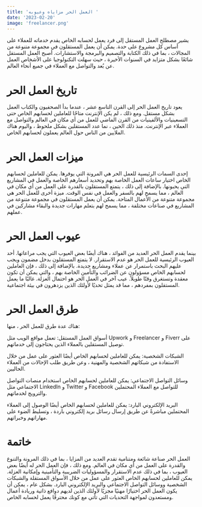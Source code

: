 ```yaml
---
title: 'العمل الحر مزاياه وعيوبه '
date: '2023-02-20'
image: 'freelancer.png'
---
```

 
يشير مصطلح العمل المستقل إلى فرد يعمل لحسابه الخاص يقدم خدماته للعملاء على أساس كل مشروع على حدة. يمكن أن يعمل المستقلون في مجموعة متنوعة من المجالات ، بما في ذلك الكتابة والتصميم والبرمجة والاستشارات. أصبح العمل المستقل شائعًا بشكل متزايد في السنوات الأخيرة ، حيث سهلت التكنولوجيا على الأشخاص العمل عن بُعد والتواصل مع العملاء في جميع أنحاء العالم.

# تاريخ العمل الحر

يعود تاريخ العمل الحر إلى القرن التاسع عشر ، عندما بدأ الصحفيون والكتاب العمل بشكل مستقل. ومع ذلك ، لم يكن الإنترنت متاحًا للعاملين لحسابهم الخاص حتى التسعينيات والألفينيات من القرن الماضي للعمل من أي مكان في العالم والتواصل مع العملاء عبر الإنترنت. منذ ذلك الحين ، نما عدد المستقلين بشكل ملحوظ ، واليوم هناك الملايين من الناس حول العالم يعملون لحسابهم الخاص.

# ميزات العمل الحر

إحدى السمات الرئيسية للعمل الحر هي المرونة التي يوفرها. يمكن للعاملين لحسابهم الخاص اختيار ساعات العمل الخاصة بهم وتحديد أسعارهم الخاصة والعمل في المشاريع التي يحبونها. بالإضافة إلى ذلك ، يتمتع المستقلون بالقدرة على العمل من أي مكان في العالم ، مما يسمح لهم بالسفر والعمل في نفس الوقت. ميزة أخرى للعمل الحر هي مجموعة متنوعة من الأعمال المتاحة. يمكن أن يعمل المستقلون في مجموعة متنوعة من المشاريع في صناعات مختلفة ، مما يسمح لهم بتعلم مهارات جديدة والبقاء مشاركين في عملهم.

# عيوب العمل الحر

بينما يقدم العمل الحر العديد من الفوائد ، هناك أيضًا بعض العيوب التي يجب مراعاتها. أحد العيوب الرئيسية للعمل الحر هو عدم الاستقرار. لا يتمتع المستقلون بدخل مضمون ويجب عليهم البحث باستمرار عن عملاء ومشاريع جديدة. بالإضافة إلى ذلك ، فإن العاملين لحسابهم الخاص مسؤولون عن الضرائب والتأمين الخاصة بهم ، والتي يمكن أن تكون معقدة وتستغرق وقتًا طويلاً. عيب آخر في العمل الحر هو احتمال العزلة. غالبًا ما يعمل المستقلون بمفردهم ، مما قد يمثل تحديًا لأولئك الذين يزدهرون في بيئة اجتماعية.

# طرق العمل الحر

هناك عدة طرق للعمل الحر ، منها:

أسواق العمل المستقل: تعمل مواقع الويب مثل Upwork و Freelancer و Fiverr على توصيل المستقلين بالعملاء الذين يحتاجون إلى خدماتهم.

الشبكات الشخصية: يمكن للعاملين لحسابهم الخاص أيضًا العثور على عمل من خلال الاستفادة من شبكاتهم الشخصية والمهنية ، وعن طريق طلب الإحالات من العملاء الحاليين.

وسائل التواصل الاجتماعي: يمكن للعاملين لحسابهم الخاص استخدام منصات التواصل الاجتماعي مثل LinkedIn و Twitter و Facebook للتواصل مع العملاء المحتملين والترويج لخدماتهم.

البريد الإلكتروني البارد: يمكن للعاملين لحسابهم الخاص أيضًا الوصول إلى العملاء المحتملين مباشرةً عن طريق إرسال رسائل بريد إلكتروني باردة ، وتسليط الضوء على مهاراتهم وخبراتهم.

# خاتمة

العمل الحر صناعة شائعة ومتنامية تقدم العديد من المزايا ، بما في ذلك المرونة والتنوع والقدرة على العمل من أي مكان في العالم. ومع ذلك ، فإن العمل الحر له أيضًا بعض العيوب ، بما في ذلك عدم الاستقرار والمسؤوليات الضريبية والتأمينية وإمكانية العزلة. يمكن للعاملين لحسابهم الخاص العثور على عمل من خلال الأسواق المستقلة والشبكات الشخصية ووسائل التواصل الاجتماعي والبريد الإلكتروني البارد. بشكل عام ، يمكن أن يكون العمل الحر اختيارًا مهنيًا مجزيًا لأولئك الذين لديهم دوافع ذاتية وريادة أعمال ومستعدون لمواجهة التحديات التي تأتي مع كونك محترفًا يعمل لحسابه الخاص.
